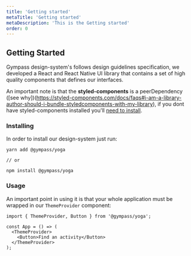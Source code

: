 ```yaml
---
title: 'Getting started'
metaTitle: 'Getting started'
metaDescription: 'This is the Getting started'
order: 0
---
```


## Getting Started

Gympass design-system's follows design guidelines specification, we developed a React and React Native UI library that contains a set of high quality components that defines our interfaces.

An important note is that the **styled-components** is a peerDependency ([see why])(https://styled-components.com/docs/faqs#i-am-a-library-author-should-i-bundle-styledcomponents-with-my-library), if you dont have styled-components installed you'll [need to install](https://styled-components.com/docs/basics#installation).

### Installing

In order to install our design-system just run:

```
yarn add @gympass/yoga

// or

npm install @gympass/yoga
```

### Usage

An important point in using it is that your whole application must be wrapped in our `ThemeProvider` component:

```
import { ThemeProvider, Button } from '@gympass/yoga';

const App = () => (
  <ThemeProvider>
    <Button>Find an activity</Button>
  </ThemeProvider>
);
```
